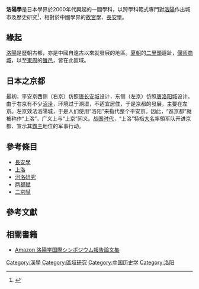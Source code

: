 '''洛陽學'''是日本學界於2000年代興起的一間學科，以跨學科範式專門對[[洛陽|洛陽]]作出城市及歷史研究<ref>{{Cite web |url=http://www.kyuko.asia/book/b94991.html |title=明治大学東洋史資料叢刊８ |access-date=2015-12-20 |archive-date=2019-08-19 |archive-url=https://web.archive.org/web/20190819190703/http://www.kyuko.asia/book/b94991.html |dead-url=no }}</ref>，相對於中國學界的[[故宮學|故宮學]]、[[長安學|長安學]]。

==緣起==

[[洛陽|洛陽]]是歷朝古都，亦是中國自遠古以來就發展的地區。[[夏朝|夏朝]]的[[二里頭|二里頭]]遺趾，[[偃师|偃师]][[商城|商城]]，以至[[東周|東周]]的[[雒邑|雒邑]]，皆在此區域。

==日本之京都==
最初，平安京西侧（右京）仿照[[唐长安城|唐长安城]]设计，东侧（左京）仿照[[唐洛阳城|唐洛阳城]]设计。由于右京有不少[[沼泽|沼泽]]，环境过于潮湿，不适宜居住，于是京都的發展，主要在左京。左京效法洛陽城，于是人们使用“洛阳”来指代整个平安京。因此，“進京都”就被称作“上洛”，广义上与“上京”同义。[[战国时代_(日本)|战国时代]]，“上洛”特指[[大名_(称谓)|大名]]率領军队开进京都、宣示其[[霸主|霸主]]地位的军事行动。

==參考條目==
*[[長安學|長安學]]
*[[上洛|上洛]]
*[[河洛研究|河洛研究]]
*[[两都赋|两都赋]]
*[[二京賦|二京賦]]

== 參考文獻 ==	
{{Reflist}}

==相關書籍==
*[http://www.amazon.co.jp/%E6%B4%9B%E9%99%BD%E5%AD%A6%E5%9B%BD%E9%9A%9B%E3%82%B7%E3%83%B3%E3%83%9D%E3%82%B8%E3%82%A6%E3%83%A0%E5%A0%B1%E5%91%8A%E8%AB%96%E6%96%87%E9%9B%86%E2%80%95%E6%9D%B1%E3%82%A2%E3%82%B8%E3%82%A2%E3%81%AB%E3%81%8A%E3%81%91%E3%82%8B%E6%B4%9B%E9%99%BD%E3%81%AE%E4%BD%8D%E7%BD%AE-%E6%98%8E%E6%B2%BB%E5%A4%A7%E5%AD%A6%E6%9D%B1%E6%B4%8B%E5%8F%B2%E8%B3%87%E6%96%99%E5%8F%A2%E5%88%8A-%E6%B0%A3%E8%B3%80%E6%BE%A4%E4%BF%9D%E8%A6%8F/dp/476299507X Amazon 洛陽学国際シンポジウム報告論文集] {{Wayback|url=http://www.amazon.co.jp/%E6%B4%9B%E9%99%BD%E5%AD%A6%E5%9B%BD%E9%9A%9B%E3%82%B7%E3%83%B3%E3%83%9D%E3%82%B8%E3%82%A6%E3%83%A0%E5%A0%B1%E5%91%8A%E8%AB%96%E6%96%87%E9%9B%86%E2%80%95%E6%9D%B1%E3%82%A2%E3%82%B8%E3%82%A2%E3%81%AB%E3%81%8A%E3%81%91%E3%82%8B%E6%B4%9B%E9%99%BD%E3%81%AE%E4%BD%8D%E7%BD%AE-%E6%98%8E%E6%B2%BB%E5%A4%A7%E5%AD%A6%E6%9D%B1%E6%B4%8B%E5%8F%B2%E8%B3%87%E6%96%99%E5%8F%A2%E5%88%8A-%E6%B0%A3%E8%B3%80%E6%BE%A4%E4%BF%9D%E8%A6%8F/dp/476299507X |date=20191203140443 }}

[[Category:漢學|Category:漢學]]
[[Category:區域研究|Category:區域研究]]
[[Category:中国历史学|Category:中国历史学]]
[[Category:洛阳|Category:洛阳]]